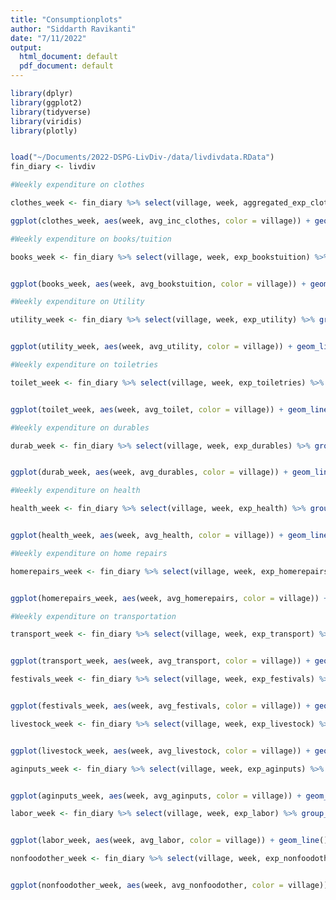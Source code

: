 ```yaml
---
title: "Consumptionplots"
author: "Siddarth Ravikanti"
date: "7/11/2022"
output:
  html_document: default
  pdf_document: default
---
```


```r
library(dplyr)
library(ggplot2)
library(tidyverse)
library(viridis)
library(plotly)


load("~/Documents/2022-DSPG-LivDiv-/data/livdivdata.RData")
fin_diary <- livdiv

```

```r
#Weekly expenditure on clothes 

clothes_week <- fin_diary %>% select(village, week, aggregated_exp_clothes) %>% group_by(week, village) %>% summarize(avg_inc_clothes = mean(aggregated_exp_clothes, na.rm = TRUE))

ggplot(clothes_week, aes(week, avg_inc_clothes, color = village)) + geom_line() + labs(x = "", y = "Income (INR)", title = "Average Income per week for clothes") + scale_x_discrete(breaks = c(10,20,30,40), labels = c("January 2019", "April 2019", "July 2019", "October 2019"), limits = 10:40) 
```
```r
#Weekly expenditure on books/tuition 

books_week <- fin_diary %>% select(village, week, exp_bookstuition) %>% group_by(week, village) %>% summarize(avg_bookstuition = mean(exp_bookstuition, na.rm = TRUE))


ggplot(books_week, aes(week, avg_bookstuition, color = village)) + geom_line() + labs(x = "", y = "Income (INR)", title = "Weekly expenditure on books/tuition") + scale_x_discrete(breaks = c(10,20,30,40), labels = c("January 2019", "April 2019", "July 2019", "October 2019"), limits = 10:40) 
```

```r
#Weekly expenditure on Utility 

utility_week <- fin_diary %>% select(village, week, exp_utility) %>% group_by(week, village) %>% summarize(avg_utility = mean(exp_utility, na.rm = TRUE))


ggplot(utility_week, aes(week, avg_utility, color = village)) + geom_line() + labs(x = "", y = "Income (INR)", title = "Weekly Utilities") + scale_x_discrete(breaks = c(10,20,30,40), labels = c("January 2019", "April 2019", "July 2019", "October 2019"), limits = 10:40) 
```

```r
#Weekly expenditure on toiletries 

toilet_week <- fin_diary %>% select(village, week, exp_toiletries) %>% group_by(week, village) %>% summarize(avg_toilet = mean(exp_toiletries, na.rm = TRUE))


ggplot(toilet_week, aes(week, avg_toilet, color = village)) + geom_line() + labs(x = "", y = "Income (INR)", title = "Weekly expenditure on toiletries") + scale_x_discrete(breaks = c(10,20,30,40), labels = c("January 2019", "April 2019", "July 2019", "October 2019"), limits = 10:40) 
```
```r
#Weekly expenditure on durables 

durab_week <- fin_diary %>% select(village, week, exp_durables) %>% group_by(week, village) %>% summarize(avg_durables = mean(exp_durables, na.rm = TRUE))


ggplot(durab_week, aes(week, avg_durables, color = village)) + geom_line() + labs(x = "", y = "Income (INR)", title = "Weekly Durable expenditure") + scale_x_discrete(breaks = c(10,20,30,40), labels = c("January 2019", "April 2019", "July 2019", "October 2019"), limits = 10:40) 
```
```r
#Weekly expenditure on health

health_week <- fin_diary %>% select(village, week, exp_health) %>% group_by(week, village) %>% summarize(avg_health = mean(exp_health, na.rm = TRUE))


ggplot(health_week, aes(week, avg_health, color = village)) + geom_line() + labs(x = "", y = "Income (INR)", title = "Weekly health expenditure") + scale_x_discrete(breaks = c(10,20,30,40), labels = c("January 2019", "April 2019", "July 2019", "October 2019"), limits = 10:40) 
```
```r
#Weekly expenditure on home repairs 

homerepairs_week <- fin_diary %>% select(village, week, exp_homerepairs) %>% group_by(week, village) %>% summarize(avg_homerepairs = mean(exp_homerepairs, na.rm = TRUE))


ggplot(homerepairs_week, aes(week, avg_homerepairs, color = village)) + geom_line() + labs(x = "", y = "Income (INR)", title = "Weekly Homerepair Expenditure") + scale_x_discrete(breaks = c(10,20,30,40), labels = c("January 2019", "April 2019", "July 2019", "October 2019"), limits = 10:40) 
```

```r
#Weekly expenditure on transportation 

transport_week <- fin_diary %>% select(village, week, exp_transport) %>% group_by(week, village) %>% summarize(avg_transport = mean(exp_transport, na.rm = TRUE))


ggplot(transport_week, aes(week, avg_transport, color = village)) + geom_line() + labs(x = "", y = "Income (INR)", title = "Weekly Transportation Expenditure", color = "Village") + scale_x_discrete(breaks = c(10,20,30,40), labels = c("January 2019", "April 2019", "July 2019", "October 2019"), limits = 10:40) 
```

```r
festivals_week <- fin_diary %>% select(village, week, exp_festivals) %>% group_by(week, village) %>% summarize(avg_festivals = mean(exp_festivals, na.rm = TRUE))


ggplot(festivals_week, aes(week, avg_festivals, color = village)) + geom_line() + labs(x = "", y = "Money (INR)", title = "Weekly Festival Expenditure") + scale_x_discrete(breaks = c(10,20,30,40), labels = c("January 2019", "April 2019", "July 2019", "October 2019"), limits = 10:40) 
```

```r
livestock_week <- fin_diary %>% select(village, week, exp_livestock) %>% group_by(week, village) %>% summarize(avg_livestock = mean(exp_livestock, na.rm = TRUE))


ggplot(livestock_week, aes(week, avg_livestock, color = village)) + geom_line() + labs(x = "", y = "Income (INR)", title = "Weekly Livestock Expenditure") + scale_x_discrete(breaks = c(10,20,30,40), labels = c("January 2019", "April 2019", "July 2019", "October 2019"), limits = 10:40) 
```

```r
aginputs_week <- fin_diary %>% select(village, week, exp_aginputs) %>% group_by(week, village) %>% summarize(avg_aginputs = mean(exp_aginputs, na.rm = TRUE))


ggplot(aginputs_week, aes(week, avg_aginputs, color = village)) + geom_line() + labs(x = "", y = "Income (INR)", title = "Weekly Agricultural Expenditure") + scale_x_discrete(breaks = c(10,20,30,40), labels = c("January 2019", "April 2019", "July 2019", "October 2019"), limits = 10:40) 
```

```r
labor_week <- fin_diary %>% select(village, week, exp_labor) %>% group_by(week, village) %>% summarize(avg_labor = mean(exp_labor, na.rm = TRUE))


ggplot(labor_week, aes(week, avg_labor, color = village)) + geom_line() + labs(x = "", y = "Income (INR)", title = "Weekly Labor Expenditure") + scale_x_discrete(breaks = c(10,20,30,40), labels = c("January 2019", "April 2019", "July 2019", "October 2019"), limits = 10:40) 
```

```r
nonfoodother_week <- fin_diary %>% select(village, week, exp_nonfoodother) %>% group_by(week, village) %>% summarize(avg_nonfoodother = mean(exp_nonfoodother, na.rm = TRUE))


ggplot(nonfoodother_week, aes(week, avg_nonfoodother, color = village)) + geom_line() + labs(x = "", y = "Income (INR)", title = "Other Weekly Expenditure(non-cosumption)") + scale_x_discrete(breaks = c(10,20,30,40), labels = c("January 2019", "April 2019", "July 2019", "October 2019"), limits = 10:40) 
```

